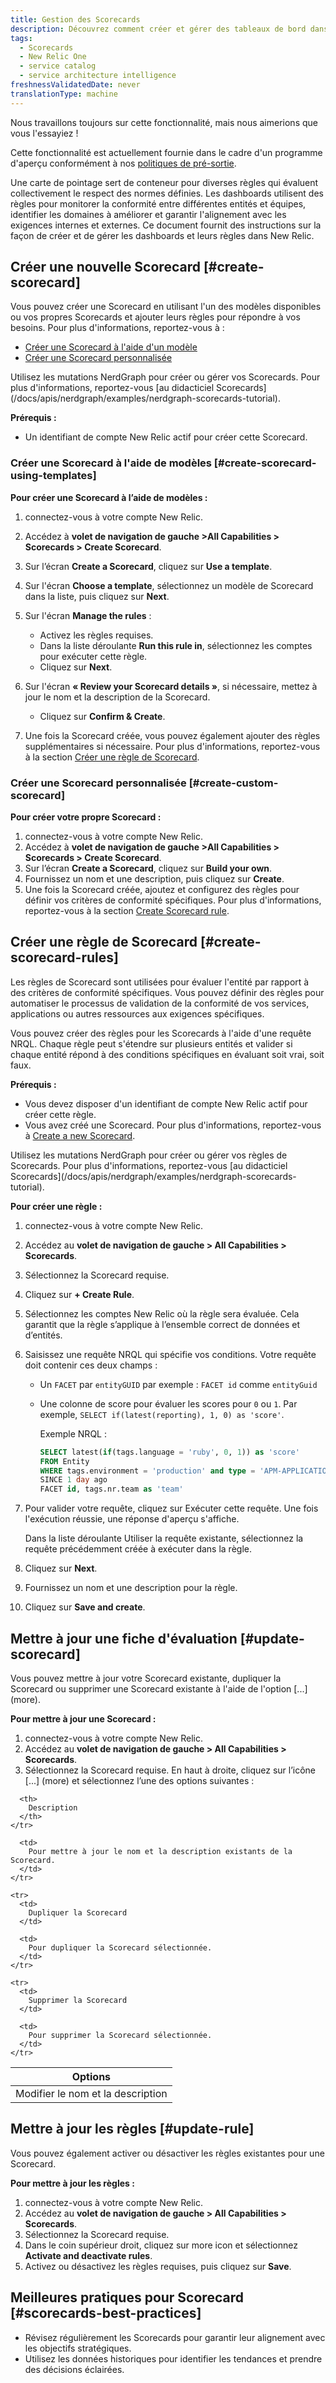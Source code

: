 ```yaml
---
title: Gestion des Scorecards
description: Découvrez comment créer et gérer des tableaux de bord dans New Relic One.
tags:
  - Scorecards
  - New Relic One
  - service catalog
  - service architecture intelligence
freshnessValidatedDate: never
translationType: machine
---
```


<Callout title="Aperçu">
  Nous travaillons toujours sur cette fonctionnalité, mais nous aimerions que vous l&apos;essayiez !

  Cette fonctionnalité est actuellement fournie dans le cadre d&apos;un programme d&apos;aperçu conformément à nos [politiques de pré-sortie](/docs/licenses/license-information/referenced-policies/new-relic-pre-release-policy).
</Callout>

Une carte de pointage sert de conteneur pour diverses règles qui évaluent collectivement le respect des normes définies. Les dashboards utilisent des règles pour monitorer la conformité entre différentes entités et équipes, identifier les domaines à améliorer et garantir l&apos;alignement avec les exigences internes et externes. Ce document fournit des instructions sur la façon de créer et de gérer les dashboards et leurs règles dans New Relic.

## Créer une nouvelle Scorecard [#create-scorecard]

Vous pouvez créer une Scorecard en utilisant l&apos;un des modèles disponibles ou vos propres Scorecards et ajouter leurs règles pour répondre à vos besoins. Pour plus d&apos;informations, reportez-vous à :

* [Créer une Scorecard à l&apos;aide d&apos;un modèle](#create-scorecard-using-templates)
* [Créer une Scorecard personnalisée](#create-custom-scorecard)

<Callout variant="tip" title="conseil">
  Utilisez les mutations NerdGraph pour créer ou gérer vos Scorecards. Pour plus d&apos;informations, reportez-vous [au didacticiel Scorecards](/docs/apis/nerdgraph/examples/nerdgraph-scorecards-tutorial).
</Callout>

**Prérequis :**

* Un identifiant de compte New Relic actif pour créer cette Scorecard.

### Créer une Scorecard à l&apos;aide de modèles [#create-scorecard-using-templates]

**Pour créer une Scorecard à l’aide de modèles :**

1. connectez-vous à votre compte New Relic.

2. Accédez à **volet de navigation de gauche &gt;All Capabilities &gt; Scorecards &gt; Create Scorecard**.

3. Sur l’écran **Create a Scorecard**, cliquez sur **Use a template**.

4. Sur l&apos;écran **Choose a template**, sélectionnez un modèle de Scorecard dans la liste, puis cliquez sur **Next**.

5. Sur l&apos;écran **Manage the rules** :

   * Activez les règles requises.
   * Dans la liste déroulante **Run this rule in**, sélectionnez les comptes pour exécuter cette règle.
   * Cliquez sur **Next**.

6. Sur l&apos;écran **« Review your Scorecard details »**, si nécessaire, mettez à jour le nom et la description de la Scorecard.
   * Cliquez sur **Confirm &amp; Create**.

7. Une fois la Scorecard créée, vous pouvez également ajouter des règles supplémentaires si nécessaire. Pour plus d&apos;informations, reportez-vous à la section [Créer une règle de Scorecard](#create-scorecard-rules).

### Créer une Scorecard personnalisée [#create-custom-scorecard]

**Pour créer votre propre Scorecard :**

1. connectez-vous à votre compte New Relic.
2. Accédez à **volet de navigation de gauche &gt;All Capabilities &gt; Scorecards &gt; Create Scorecard**.
3. Sur l’écran **Create a Scorecard**, cliquez sur **Build your own**.
4. Fournissez un nom et une description, puis cliquez sur **Create**.
5. Une fois la Scorecard créée, ajoutez et configurez des règles pour définir vos critères de conformité spécifiques. Pour plus d&apos;informations, reportez-vous à la section [Create Scorecard rule](#create-scorecard-rules).

## Créer une règle de Scorecard [#create-scorecard-rules]

Les règles de Scorecard sont utilisées pour évaluer l&apos;entité par rapport à des critères de conformité spécifiques. Vous pouvez définir des règles pour automatiser le processus de validation de la conformité de vos services, applications ou autres ressources aux exigences spécifiques.

Vous pouvez créer des règles pour les Scorecards à l&apos;aide d&apos;une requête NRQL. Chaque règle peut s&apos;étendre sur plusieurs entités et valider si chaque entité répond à des conditions spécifiques en évaluant soit vrai, soit faux.

**Prérequis :**

* Vous devez disposer d&apos;un identifiant de compte New Relic actif pour créer cette règle.
* Vous avez créé une Scorecard. Pour plus d&apos;informations, reportez-vous à [Create a new Scorecard](#create-scorecard).

<Callout variant="tip" title="conseil">
  Utilisez les mutations NerdGraph pour créer ou gérer vos règles de Scorecards. Pour plus d&apos;informations, reportez-vous [au didacticiel Scorecards](/docs/apis/nerdgraph/examples/nerdgraph-scorecards-tutorial).
</Callout>

**Pour créer une règle :**

1. connectez-vous à votre compte New Relic.

2. Accédez au **volet de navigation de gauche &gt; All Capabilities &gt; Scorecards**.

3. Sélectionnez la Scorecard requise.

4. Cliquez sur **+ Create Rule**.

5. Sélectionnez les comptes New Relic où la règle sera évaluée. Cela garantit que la règle s’applique à l’ensemble correct de données et d’entités.

6. Saisissez une requête NRQL qui spécifie vos conditions. Votre requête doit contenir ces deux champs :

   * Un `FACET` par `entityGUID` par exemple : `FACET id` comme `entityGuid`

   * Une colonne de score pour évaluer les scores pour `0` ou `1`. Par exemple, `SELECT if(latest(reporting), 1, 0) as 'score'`.

     Exemple NRQL :

     ```sql
     SELECT latest(if(tags.language = 'ruby', 0, 1)) as 'score' 
     FROM Entity 
     WHERE tags.environment = 'production' and type = 'APM-APPLICATION' 
     SINCE 1 day ago 
     FACET id, tags.nr.team as 'team'
     ```

7. Pour valider votre requête, cliquez sur Exécuter cette requête. Une fois l&apos;exécution réussie, une réponse d&apos;aperçu s&apos;affiche.

   <Callout variant="tip" title="conseil">
     Dans la liste déroulante Utiliser la requête existante, sélectionnez la requête précédemment créée à exécuter dans la règle.
   </Callout>

8. Cliquez sur **Next**.

9. Fournissez un nom et une description pour la règle.

10. Cliquez sur **Save and create**.

## Mettre à jour une fiche d&apos;évaluation [#update-scorecard]

Vous pouvez mettre à jour votre Scorecard existante, dupliquer la Scorecard ou supprimer une Scorecard existante à l&apos;aide de l&apos;option \[...] (more).

**Pour mettre à jour une Scorecard :**

1. connectez-vous à votre compte New Relic.
2. Accédez au **volet de navigation de gauche &gt; All Capabilities &gt; Scorecards**.
3. Sélectionnez la Scorecard requise. En haut à droite, cliquez sur l’icône \[...] (more) et sélectionnez l’une des options suivantes :

<table>
  <thead>
    <tr>
      <th>
        Options
      </th>

      <th>
        Description
      </th>
    </tr>
  </thead>

  <tbody>
    <tr>
      <td>
        Modifier le nom et la description
      </td>

      <td>
        Pour mettre à jour le nom et la description existants de la Scorecard.
      </td>
    </tr>

    <tr>
      <td>
        Dupliquer la Scorecard
      </td>

      <td>
        Pour dupliquer la Scorecard sélectionnée.
      </td>
    </tr>

    <tr>
      <td>
        Supprimer la Scorecard
      </td>

      <td>
        Pour supprimer la Scorecard sélectionnée.
      </td>
    </tr>
  </tbody>
</table>

## Mettre à jour les règles [#update-rule]

Vous pouvez également activer ou désactiver les règles existantes pour une Scorecard.

**Pour mettre à jour les règles :**

1. connectez-vous à votre compte New Relic.
2. Accédez au **volet de navigation de gauche &gt; All Capabilities &gt; Scorecards**.
3. Sélectionnez la Scorecard requise.
4. Dans le coin supérieur droit, cliquez sur <DNT>more icon</DNT> et sélectionnez **Activate and deactivate rules**.
5. Activez ou désactivez les règles requises, puis cliquez sur **Save**.

## Meilleures pratiques pour Scorecard [#scorecards-best-practices]

* Révisez régulièrement les Scorecards pour garantir leur alignement avec les objectifs stratégiques.
* Utilisez les données historiques pour identifier les tendances et prendre des décisions éclairées.